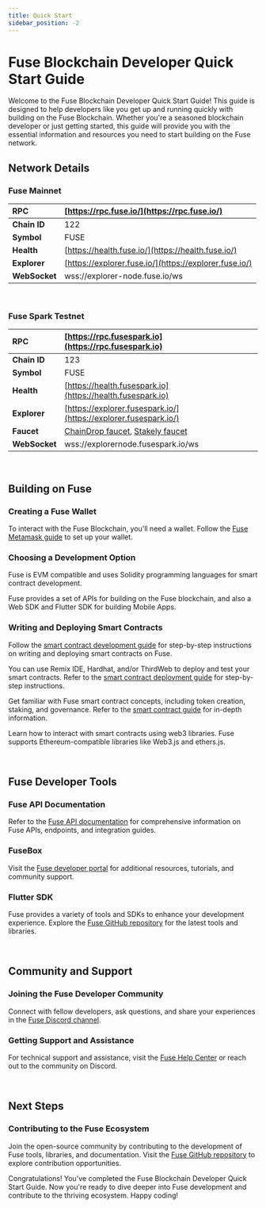```yaml
---
title: Quick Start
sidebar_position: -2
---
```


# Fuse Blockchain Developer Quick Start Guide

Welcome to the Fuse Blockchain Developer Quick Start Guide! This guide is designed to help developers like you get up and running quickly with building on the Fuse Blockchain. Whether you're a seasoned blockchain developer or just getting started, this guide will provide you with the essential information and resources you need to start building on the Fuse network.

## Network Details

### Fuse Mainnet

| **RPC**       | [https://rpc.fuse.io/](https://rpc.fuse.io/)​          |
| :------------ | :----------------------------------------------------- |
| **Chain ID**  | 122                                                    |
| **Symbol**    | FUSE                                                   |
| **Health**    | [https://health.fuse.io/](https://health.fuse.io/)     |
| **Explorer**  | [https://explorer.fuse.io/](https://explorer.fuse.io/) |
| **WebSocket** | wss://explorer-node.fuse.io/ws                         |

<p>&nbsp;</p>

### Fuse Spark Testnet

| **RPC**       | [https://rpc.fusespark.io](https://rpc.fusespark.io)                                                                                                                                 |
| :------------ | :----------------------------------------------------------------------------------------------------------------------------------------------------------------------------------- |
| **Chain ID**  | 123                                                                                                                                                                                  |
| **Symbol**    | FUSE                                                                                                                                                                                 |
| **Health**    | [https://health.fusespark.io](https://health.fusespark.io)                                                                                                                           |
| **Explorer**  | [https://explorer.fusespark.io/](https://explorer.fusespark.io/)                                                                                                                     |
| **Faucet**    | [ChainDrop faucet](https://chaindrop.org/?chainid=123&token=0xeeeeeeeeeeeeeeeeeeeeeeeeeeeeeeeeeeeeeeee "ChainDrop faucet"), [Stakely faucet](https://stakely.io/en/faucet/fuse-fuse) |
| **WebSocket** | wss://explorernode.fusespark.io/ws                                                                                                                                                   |

<p>&nbsp;</p>

## Building on Fuse

### Creating a Fuse Wallet

To interact with the Fuse Blockchain, you'll need a wallet. Follow the [Fuse Metamask guide](https://docs.fuse.io/fuse-wallet/create-fuse-wallet) to set up your wallet.

### Choosing a Development Option

Fuse is EVM compatible and uses Solidity programming languages for smart contract development.

Fuse provides a set of APIs for building on the Fuse blockchain, and also a Web SDK and Flutter SDK for building Mobile Apps.

### Writing and Deploying Smart Contracts

Follow the [smart contract development guide](https://docs.fuse.io/fuse-studio/smart-contracts) for step-by-step instructions on writing and deploying smart contracts on Fuse.

You can use Remix IDE, Hardhat, and/or ThirdWeb to deploy and test your smart contracts. Refer to the [smart contract deployment guide](https://docs.fuse.io/fuse-studio/smart-contracts) for step-by-step instructions.

Get familiar with Fuse smart contract concepts, including token creation, staking, and governance. Refer to the [smart contract guide](https://docs.fuse.io/fuse-studio/smart-contracts) for in-depth information.

Learn how to interact with smart contracts using web3 libraries. Fuse supports Ethereum-compatible libraries like Web3.js and ethers.js.

<p>&nbsp;</p>

## Fuse Developer Tools

### Fuse API Documentation

Refer to the [Fuse API documentation](https://docs.fuse.io/api) for comprehensive information on Fuse APIs, endpoints, and integration guides.

### FuseBox

Visit the [Fuse developer portal](https://developer.fuse.io/) for additional resources, tutorials, and community support.

### Flutter SDK

Fuse provides a variety of tools and SDKs to enhance your development experience. Explore the [Fuse GitHub repository](https://github.com/fuseio) for the latest tools and libraries.

<p>&nbsp;</p>

## Community and Support

### Joining the Fuse Developer Community

Connect with fellow developers, ask questions, and share your experiences in the [Fuse Discord channel](https://discord.gg/ZRJc7QW).

### Getting Support and Assistance

For technical support and assistance, visit the [Fuse Help Center](https://help.fuse.io/) or reach out to the community on Discord.

<p>&nbsp;</p>

## Next Steps

### Contributing to the Fuse Ecosystem

Join the open-source community by contributing to the development of Fuse tools, libraries, and documentation. Visit the [Fuse GitHub repository](https://github.com/fuseio) to explore contribution opportunities.

Congratulations! You've completed the Fuse Blockchain Developer Quick Start Guide. Now you're ready to dive deeper into Fuse development and contribute to the thriving ecosystem. Happy coding!
